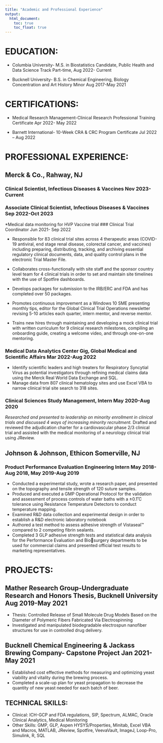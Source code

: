 ```yaml
---
title: "Academic and Professional Experience"
output: 
  html_document:
    toc: true
    toc_float: true
---
```

# EDUCATION: 

 * Columbia University- M.S. in Biostatistics Candidate, Public Health and Data Science Track Part-time, Aug 2022- Current
 
 * Bucknell University- B.S. in Chemical Engineering, Biology Concentration and Art History Minor Aug 2017-May 2021
 
# CERTIFICATIONS:

* Medical Research Management-Clinical Research Professional Training Certificate Apr 2022- May 2022 

* Barnett International- 10-Week CRA & CRC Program Certificate Jul 2022 – Aug 2022

# PROFESSIONAL EXPERIENCE:

## Merck & Co., Rahway, NJ 
### Clinical Scientist, Infectious Diseases & Vaccines Nov 2023-Current
### Associate Clinical Scientist, Infectious Diseases & Vaccines Sep 2022-Oct 2023
  *Medical data monitoring for HVP Vaccine trial
### Clinical Trial Coordinator Jun 2021- Sep 2022

  * Responsible for 83 clinical trial sites across 4 therapeutic areas (COVID-19 antiviral, end stage renal disease,  colorectal cancer, and vaccines) including preparing, distributing, tracking, and archiving essential regulatory clinical 
documents, data, and quality control plans in the electronic Trial Master File. 

  * Collaborates cross-functionally with site staff and the sponsor country level team for 4 clinical trials in order to set and maintain site timelines with the use of Spotfire dashboards. 
  * Develops packages for submission to the IRB/ERC and FDA and has completed over 50 packages.
  * Promotes continuous improvement as a Windows 10 SME presenting monthly tips, editor for the Global Clinical Trial Operations newsletter revising 5-10 articles each quarter, intern mentor, and reverse mentor.
  * Trains new hires through maintaining and developing a mock clinical trial with written curriculum for 9 clinical 
research milestones, compiling an onboarding guide, creating a welcome video, and through one-on-one mentoring. 

### Medical Data Analytics Center Gig, Global Medical and Scientific Affairs Mar 2022-Aug 2022
  * Identify scientific leaders and high treaters for Respiratory Syncytial Virus as potential investigators through refining medical claims data using the Merck Real World Data Exchange and SQL.
  * Manage data from 807 clinical hematology sites and use Excel VBA to narrow clinical trial site search to 318 sites. 

### Clinical Sciences Study Management, Intern May 2020-Aug 2020
  *Researched and presented to leadership on minority enrollment in clinical trials and discussed 4 ways of increasing  minority recruitment.
  *Drafted and reviewed the adjudication charter for a cardiovascular phase 2/3 clinical trial and assisted with the  medical monitoring of a neurology clinical trial using JReview.

## Johnson & Johnson, Ethicon Somerville, NJ 

### Product Performance Evaluation Engineering Intern May 2018-Aug 2018, May 2019-Aug 2019
  * Conducted a experimental study, wrote a research paper, and presented on the topography and tensile strength of 120 suture samples.
  * Produced and executed a GMP Operational Protocol for the validation and assessment of process controls of water baths with a ±0.1˚C tolerance using Resistance Temperature Detectors to conduct temperature mapping.
  * Examined R&D data collection and experimental design in order to establish a R&D electronic laboratory notebook
  * Authored a test method to assess adhesive strength of Vistaseal™ compared to 2 competing fibrin sealants.
  * Completed 3 GLP adhesive strength tests and statistical data analysis for the Performance Evaluation and Biosurgery departments to be used for commercial claims and presented official test results to marketing representatives.

# PROJECTS:

## Mather Research Group-Undergraduate Research and Honors Thesis, Bucknell University Aug 2019-May 2021 

  * Thesis: Controlled Release of Small Molecule Drug Models Based on the Diameter of Polymeric Fibers Fabricated Via Electrospinning
  * Investigated and manipulated biodegradable electrospun nanofiber structures for use in controlled drug delivery.

## Bucknell Chemical Engineering & Jackass Brewing Company- Capstone Project Jan 2021-May 2021

  * Established cost effective methods for measuring and optimizing yeast viability and vitality during the brewing process. 
  * Completed a scale-up plan for yeast propagation to decrease the quantity of new yeast needed for each batch of beer.
  
## TECHNICAL SKILLS:
* Clinical: ICH-GCP and FDA regulations, SIP, Spectrum, ALMAC, Oracle Clinical Analytics, Medical Monitoring
* Other Skills: GMP, GLP, Aspen HYSYS/Properties, Minitab, Excel VBA and Macros, MATLAB, JReview, Spotfire, VeevaVault, ImageJ, Loop-Pro, Simulink, R, SQL